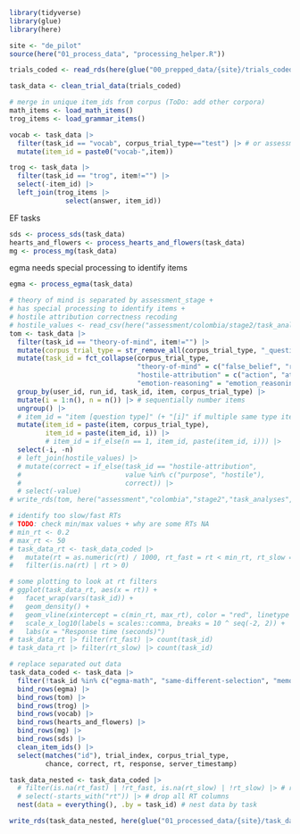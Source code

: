 ```r
library(tidyverse)
library(glue)
library(here)

site <- "de_pilot"
source(here("01_process_data", "processing_helper.R"))

trials_coded <- read_rds(here(glue("00_prepped_data/{site}/trials_coded.rds")))

task_data <- clean_trial_data(trials_coded)
```


```r
# merge in unique item_ids from corpus (ToDo: add other corpora)
math_items <- load_math_items()
trog_items <- load_grammar_items()
```


```r
vocab <- task_data |>
  filter(task_id == "vocab", corpus_trial_type=="test") |> # or assessment_stage=="test_response"
  mutate(item_id = paste0("vocab-",item))

trog <- task_data |>
  filter(task_id == "trog", item!="") |>
  select(-item_id) |>
  left_join(trog_items |> 
              select(answer, item_id)) 
```

EF tasks 

```r
sds <- process_sds(task_data)
hearts_and_flowers <- process_hearts_and_flowers(task_data)
mg <- process_mg(task_data)
```

egma needs special processing to identify items

```r
egma <- process_egma(task_data)
```

```r
# theory of mind is separated by assessment_stage +
# has special processing to identify items +
# hostile attribution correctness recoding
# hostile_values <- read_csv(here("assessment/colombia/stage2/task_analyses/hostile-attribution-coding.csv"))
tom <- task_data |>
  filter(task_id == "theory-of-mind", item!="") |>
  mutate(corpus_trial_type = str_remove_all(corpus_trial_type, "_question")) |>
  mutate(task_id = fct_collapse(corpus_trial_type,
                                "theory-of-mind" = c("false_belief", "reality_check", "reference"),
                                "hostile-attribution" = c("action", "attribution"),
                                "emotion-reasoning" = "emotion_reasoning")) |> #count(task_id, corpus_trial_type)
  group_by(user_id, run_id, task_id, item, corpus_trial_type) |>
  mutate(i = 1:n(), n = n()) |> # sequentially number items
  ungroup() |>
  # item_id = "item [question type]" (+ "[i]" if multiple same type items)
  mutate(item_id = paste(item, corpus_trial_type),
         item_id = paste(item_id, i)) |>
         # item_id = if_else(n == 1, item_id, paste(item_id, i))) |>
  select(-i, -n)
  # left_join(hostile_values) |>
  # mutate(correct = if_else(task_id == "hostile-attribution",
  #                          value %in% c("purpose", "hostile"),
  #                          correct)) |>
  # select(-value)
# write_rds(tom, here("assessment","colombia","stage2","task_analyses","data","tom_data.rds"))
```

```r
# identify too slow/fast RTs
# TODO: check min/max values + why are some RTs NA
# min_rt <- 0.2
# max_rt <- 50
# task_data_rt <- task_data_coded |>
#   mutate(rt = as.numeric(rt) / 1000, rt_fast = rt < min_rt, rt_slow = rt > max_rt) |>
#   filter(is.na(rt) | rt > 0)

# some plotting to look at rt filters
# ggplot(task_data_rt, aes(x = rt)) +
#   facet_wrap(vars(task_id)) +
#   geom_density() +
#   geom_vline(xintercept = c(min_rt, max_rt), color = "red", linetype = "dashed") +
#   scale_x_log10(labels = scales::comma, breaks = 10 ^ seq(-2, 2)) +
#   labs(x = "Response time (seconds)")
# task_data_rt |> filter(rt_fast) |> count(task_id)
# task_data_rt |> filter(rt_slow) |> count(task_id)
```

```r
# replace separated out data
task_data_coded <- task_data |>
  filter(!task_id %in% c("egma-math", "same-different-selection", "memory-game", "theory-of-mind", "trog", "vocab", "hearts-and-flowers")) |>
  bind_rows(egma) |> 
  bind_rows(tom) |> 
  bind_rows(trog) |> 
  bind_rows(vocab) |>
  bind_rows(hearts_and_flowers) |>
  bind_rows(mg) |>
  bind_rows(sds) |>
  clean_item_ids() |>
  select(matches("id"), trial_index, corpus_trial_type,
         chance, correct, rt, response, server_timestamp)

task_data_nested <- task_data_coded |>
  # filter(is.na(rt_fast) | !rt_fast, is.na(rt_slow) | !rt_slow) |> # remove too slow/fast RTs
  # select(-starts_with("rt")) |> # drop all RT columns
  nest(data = everything(), .by = task_id) # nest data by task

write_rds(task_data_nested, here(glue("01_processed_data/{site}/task_data_nested.rds")))
```

